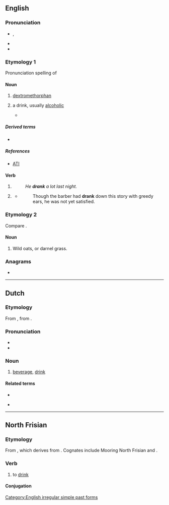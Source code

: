 {{also|Drank|Dränk}}
==English==

===Pronunciation===
* {{a|RP|GA}} {{enPR|drăngk}}, {{IPA|en|/dɹæŋk/}}
* {{audio|en|en-us-drank.ogg|Audio (US)}}
* {{rhymes|en|æŋk}}

===Etymology 1===
Pronunciation spelling of {{m|en|drink}}

====Noun====
{{en-noun|~}}

# {{lb|en|slang}} [[dextromethorphan]]
# {{lb|en|slang}} a drink, usually [[alcoholic]]
#*{{quote-song|en|lyricist=Jordan Houston, Darnell Carlton, Paul Beauregard, Premro Smith, Marlon Goodwin, David Brown, and Willie Hutchinson|passage=You leave your drink around me, believe your '''drank''' going to get drunk up.|url=https://genius.com/Three-6-mafia-stay-fly-lyrics|title=Stay Fly|publisher=Sony BMG|year=2005|album=Most Known Unknown|artist=Three 6 Mafia (featuring Young Buck, 8 Ball, and MJG)}}

=====Derived terms=====
* {{l|en|purple drank}}

=====References=====
* [https://web.archive.org/web/20120521003006/http://www.abovetheinfluence.com/facts/drugsdxm ATI]

====Verb====
{{head|en|verb form}}

# {{en-simple past of|drink}}
#: ''He '''drank''' a lot last night.''
# {{lb|en|obsolete}} {{inflection of|en|drink||past|part}}
#* {{RQ:Fielding Tom Jones}}
#*: Though the barber had '''drank''' down this story with greedy ears, he was not yet satisfied.

===Etymology 2===
Compare {{m|en|drake}}.

====Noun====
{{en-noun|?}}

# {{lb|en|UK|dialect}} Wild oats, or darnel grass.
#: {{rfquotek|lang=en|Halliwell}}

{{Webster 1913}}

===Anagrams===
* {{anagrams|en|a=adknr|rank'd}}

[[Category:English irregular simple past forms]]

----

==Dutch==

===Etymology===
From {{inh|nl|odt|*drank}}, from {{inh|nl|gem-pro|*drankiz}}.

===Pronunciation===
* {{rhymes|nl|ɑŋk}}
* {{audio|nl|Nl-drank.ogg|audio}}

===Noun===
{{nl-noun|m|-en|drankje}}

# [[beverage]], [[drink]]

====Related terms====
* {{l|nl|drinken}}
* {{l|en|liquid}} {{l|en|medicine}}

----

==North Frisian==

===Etymology===
From {{etyl|ofs|frr}} {{m|ofs|drinka}}, which derives from {{etyl|gem-pro|frr}} {{m|gem-pro|*drinkaną}}. Cognates include Mooring North Frisian {{m|frr|drainke}} and {{cog|fy|drinke}}.

===Verb===
{{head|frr|verb}}

# {{lb|frr|Föhr-Amrum}} to [[drink]]

====Conjugation====
{{frr-FoehrAmrum-conj-table
|infinitive I=drank
|infinitive II=tu dranken
|past_participle=dronken
|imperative_sg=drank
|imperative_pl=drank'em
|pres_ind_1sg=drank
|pres_ind_2sg=drankst
|pres_ind_3sg=drankt
|pres_ind_dlpl=drank
|past_ind_1sg=droonk
|past_ind_2sg=droonkst
|past_ind_3sg=droonk
|past_ind_dlpl=droonk}}